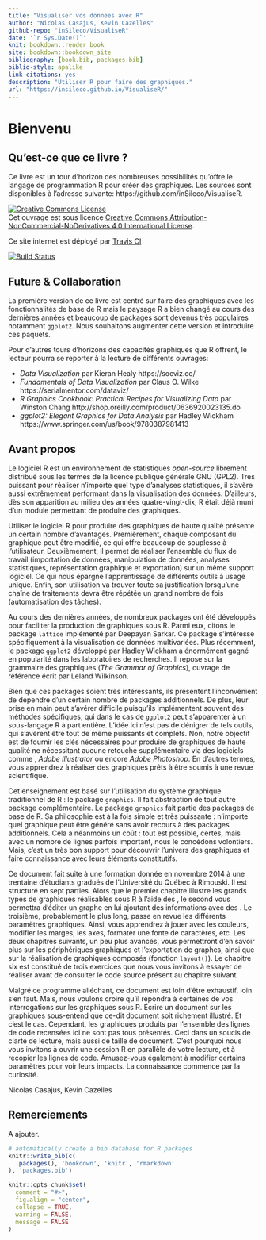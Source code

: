 ```yaml
---
title: "Visualiser vos données avec R"
author: "Nicolas Casajus, Kevin Cazelles"
github-repo: "inSileco/VisualiseR"
date: '`r Sys.Date()`'
knit: bookdown::render_book
site: bookdown::bookdown_site
bibliography: [book.bib, packages.bib]
biblio-style: apalike
link-citations: yes
description: "Utiliser R pour faire des graphiques."
url: "https://insileco.github.io/VisualiseR/"
---
```



# Bienvenu {-}

## Qu'est-ce que ce livre ? {-}

Ce livre est un tour d'horizon des nombreuses possibilités qu'offre le
langage de programmation R pour créer des graphiques. Les sources sont
disponibles à l'adresse suivante: https://github.com/inSileco/VisualiseR.


<a rel="license" href="http://creativecommons.org/licenses/by-nc-nd/4.0/"><img alt="Creative Commons License" style="border-width:0" src="https://i.creativecommons.org/l/by-nc-nd/4.0/88x31.png" /></a><br />
Cet ouvrage est sous licence
<a rel="license" href="http://creativecommons.org/licenses/by-nc-nd/4.0/">Creative Commons Attribution-NonCommercial-NoDerivatives 4.0 International License</a>.

Ce site internet est déployé par [Travis CI](https://travis-ci.org/)

[![Build Status](https://travis-ci.org/inSileco/VisualiseR.svg?branch=devel)](https://travis-ci.org/inSileco/VisualiseR)


## Future & Collaboration {-}

La première version de ce livre est centré sur faire des graphiques avec
les fonctionnalités de base de R mais le paysage R a bien changé au cours
des dernières années et beaucoup de packages sont devenus très
populaires notamment `ggplot2`. Nous souhaitons augmenter cette version et introduire ces paquets.


Pour d'autres tours d'horizons des capacités graphiques que R offrent,
le lecteur pourra se reporter à la lecture de différents ouvrages:

- *Data Visualization* par Kieran Healy https://socviz.co/
- *Fundamentals of Data Visualization* par Claus O. Wilke https://serialmentor.com/dataviz/
- *R Graphics Cookbook: Practical Recipes for Visualizing Data* par Winston Chang  http://shop.oreilly.com/product/0636920023135.do
- *ggplot2: Elegant Graphics for Data Analysis* par Hadley Wickham
https://www.springer.com/us/book/9780387981413

<!-- Ajouter comment collaborer -->


## Avant propos {-}

Le logiciel R est un environnement de statistiques *open-source* librement distribué sous les termes de la licence publique générale GNU (GPL2). Très puissant pour réaliser n'importe quel type d'analyses statistiques, il s'avère aussi extrêmement performant dans la visualisation des données.
D'ailleurs, dès son apparition au milieu des années quatre-vingt-dix, R était déjà muni d'un module permettant de produire des graphiques.

Utiliser le logiciel R pour produire des graphiques de haute qualité présente un certain nombre d'avantages. Premièrement, chaque composant du graphique peut être modifié, ce qui offre beaucoup de souplesse à l'utilisateur. Deuxièmement, il permet de réaliser l'ensemble du flux de travail (importation de données, manipulation de données, analyses statistiques, représentation graphique et exportation) sur un même support logiciel. Ce qui nous épargne l'apprentissage de différents outils à usage unique. Enfin, son utilisation va trouver toute sa justification lorsqu'une chaîne de traitements devra être répétée un grand nombre de fois (automatisation des tâches).

Au cours des dernières années, de nombreux packages ont été développés pour faciliter la production de graphiques sous R. Parmi eux, citons le package `lattice` implémenté par Deepayan Sarkar. Ce package s'intéresse spécifiquement à la visualisation de données multivariées. Plus récemment, le package `ggplot2` développé par Hadley Wickham a énormément gagné en popularité dans les laboratoires de recherches. Il repose sur la grammaire des graphiques (*The Grammar of Graphics*), ouvrage de référence écrit par Leland Wilkinson.



Bien que ces packages soient très intéressants, ils présentent l'inconvénient de dépendre d'un certain nombre de packages additionnels. De plus, leur prise en main peut s'avérer difficile puisqu'ils implémentent souvent des méthodes spécifiques, qui dans le cas de `ggplot2` peut s'apparenter à un sous-langage R à part entière. L'idée ici n'est pas de dénigrer de tels outils, qui s'avèrent être tout de même puissants et complets. Non, notre objectif est de fournir les clés nécessaires pour produire de graphiques de haute qualité ne nécessitant aucune retouche supplémentaire via des logiciels comme \textit{GNU Image Manipulation Program (GIMP)}, *Adobe Illustrator* ou encore *Adobe Photoshop*. En d'autres termes, vous apprendrez à réaliser des graphiques prêts à être soumis à une revue scientifique.



Cet enseignement est basé sur l'utilisation du système graphique traditionnel de R : le package `graphics`. Il fait abstraction de tout autre package complémentaire. Le package `graphics` fait partie des packages de base de R. Sa philosophie est à la fois simple et très puissante : n'importe quel graphique peut être généré sans avoir recours à des packages additionnels. Cela a néanmoins un coût : tout est possible, certes, mais avec un nombre de lignes parfois important, nous le concédons volontiers. Mais, c'est un très bon support pour découvrir l'univers des graphiques et faire connaissance avec leurs éléments constitutifs.



Ce document fait suite à une formation donnée en novembre 2014 à une trentaine d'étudiants gradués de l'Université du Québec à Rimouski. Il est structuré en sept parties. Alors que le premier chapitre illustre les grands types de graphiques réalisables sous R à l'aide des \textit{High-level plotting functions}, le second vous permettra d'éditer un graphe en lui ajoutant des informations avec des \textit{Low-level plotting functions}. Le troisième, probablement le plus long, passe en revue les différents paramètres graphiques. Ainsi, vous apprendrez à jouer avec les couleurs, modifier les marges, les axes, formater une fonte de caractères, etc. Les deux chapitres suivants, un peu plus avancés, vous permettront d'en savoir plus sur les périphériques graphiques et l'exportation de graphes, ainsi que sur la réalisation de graphiques composés (fonction `layout()`). Le chapitre six est constitué de trois exercices que nous vous invitons à essayer de réaliser avant de consulter le code source présent au chapitre suivant.


Malgré ce programme alléchant, ce document est loin d'être exhaustif, loin s'en faut. Mais, nous voulons croire qu'il répondra à certaines de vos interrogations sur les graphiques sous R. Écrire un document sur les graphiques sous-entend que ce-dit document soit richement illustré. Et c'est le cas. Cependant, les graphiques produits par l'ensemble des lignes de code recensées ici ne sont pas tous présentés. Ceci dans un soucis de clarté de lecture, mais aussi de taille de document. C'est pourquoi nous vous invitons à ouvrir une session R en parallèle de votre lecture, et à recopier les lignes de code. Amusez-vous également à modifier certains paramètres pour voir leurs impacts. La connaissance commence par la curiosité.

Nicolas Casajus, Kevin Cazelles



## Remerciements {-}

A ajouter.




```r
# automatically create a bib database for R packages
knitr::write_bib(c(
  .packages(), 'bookdown', 'knitr', 'rmarkdown'
), 'packages.bib')
```

```r
knitr::opts_chunk$set(
  comment = "#>",
  fig.align = "center",
  collapse = TRUE,
  warning = FALSE,
  message = FALSE
)
```
